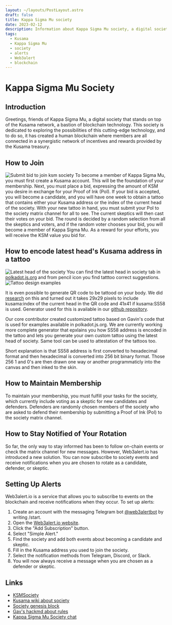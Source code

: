 ```yaml
---
layout: ~/layouts/PostLayout.astro
draft: false
title: Kappa Sigma Mu society
date: 2023-02-12
description: Information about Kappa Sigma Mu society, a digital society on the Kusama network.
tags:
  - Kusama
  - Kappa Sigma Mu
  - society
  - alerts
  - Web3alert
  - blockchain
---
```


# Kappa Sigma Mu Society

## Introduction

Greetings, friends of Kappa Sigma Mu, a digital society that stands on top of the Kusama network, a bastion of blockchain technology. This society is dedicated to exploring the possibilities of this cutting-edge technology, and to do so, it has created a human blockchain where members are all connected in a synergistic network of incentives and rewards provided by the Kusama treasury.

## How to Join
![Submit bid to join ksm society](/assets/post/kappa-sigma-mu-society/ksm-society-submit-bid.webp)
To become a member of Kappa Sigma Mu, you must first create a Kusama account. This will be the foundation of your membership. Next, you must place a bid, expressing the amount of KSM you desire in exchange for your Proof of Ink (PoI). If your bid is accepted, you will become a candidate, and you will have one week to obtain a tattoo that contains either your Kusama address or the index of the current head of the society. With your new tattoo in hand, you must submit your PoI to the society matrix channel for all to see. The current skeptics will then cast their votes on your bid. The round is decided by a random selection from all the skeptics and voters, and if the random voter chooses your bid, you will become a member of Kappa Sigma Mu. As a reward for your efforts, you will receive the KSM value you bid for.

## How to encode latest head's Kusama address in a tattoo
![Latest head of the society](/assets/post/kappa-sigma-mu-society/ksm-society-head-tattoo-example.webp)
You can find the latest head in society tab in [polkadot.js.org](https://polkadot.js.org/apps/?rpc=wss%3A%2F%2Frpc.ibp.network%2Fkusama#/society) and from pencil icon you find tatttoo correct suggestions. 
![Tattoo design examples](/assets/post/kappa-sigma-mu-society/ksm-design-examples.webp)

It is even possible to generate QR code to be tattood on your body. We did [research](https://kusamaxi.github.io/ksmqr/) on this and turned out
it takes 29x29 pixels to include kusama:index of the current head in the QR code and 41x41 if kusama:SS58 is used. Generator used for this 
is available in our [github repository](https://github.com/kusamaxi/ksmqr).

<ImageOverlay image1Src="/assets/post/kappa-sigma-mu-society/ksm-layer-1.webp" image2Src="/assets/post/kappa-sigma-mu-society/ksm-layer-1.webp" />
Our core contributor created customized tattoo based on Gavin's code that is used for examples available in polkadot.js.org.
We are currently working more complete generator that epxlains you how SS58 address is encoded in the tattoo and lets
you generate your own custom tattoo using the latest head of society. Same tool can be used to attestation of the tattoos too.

Short explanation is that SS58 address is first converted to hexadecimal format and then hexadecimal is converted into 256 bit binary format.
Those 256 1 and 0's are then drawn one way or another programmaticly into the canvas and then inked to the skin.

## How to Maintain Membership

To maintain your membership, you must fulfill your tasks for the society, which currently include voting as a skeptic for new candidates and defenders. Defenders are randomly chosen members of the society who are asked to defend their membership by submitting a Proof of Ink (PoI) to the society matrix channel.

## How to Stay Notified of Your Rotation

So far, the only way to stay informed has been to follow on-chain events or check the matrix channel for new messages. However, Web3alert.io has introduced a new solution. You can now subscribe to society events and receive notifications when you are chosen to rotate as a candidate, defender, or skeptic.

## Setting Up Alerts

Web3alert.io is a service that allows you to subscribe to events on the blockchain and receive notifications when they occur. To set up alerts:

1.  Create an account with the messaging Telegram bot [@web3alertbot](https://t.me/web3alertio_bot) by writing /start.
2.  Open the [Web3alert.io website](https://web3alert.io/kusama).
3.  Click the "Add Subscription" button.
4.  Select "Simple Alert."
5.  Find the society and add both events about becoming a candidate and skeptic.
6.  Fill in the Kusama address you used to join the society.
7.  Select the notification methods from Telegram, Discord, or Slack.
8.  You will now always receive a message when you are chosen as a defender or skeptic.

## Links
* [KSMSociety](https://ksmsociety.io/)
* [Kusama wiki about society](https://guide.kusama.network/docs/maintain-guides-society-kusama/)
* [Society genesis block](https://kusama.subscan.io/extrinsic/0x948d3a4378914341dc7af9220a4c73acb2b3f72a70f14ee8089799da16d94c17)
* [Gav's hackmd about rules](https://hackmd.io/@gavwood/ByEiaFgZ8)
* [Kappa Sigma Mu Society chat](https://matrix.to/#/!ZqYXZqYXZqYXZqYXZq:matrix.org?via=matrix.org&via=web3.foundation&via=matrix.parity.io)
